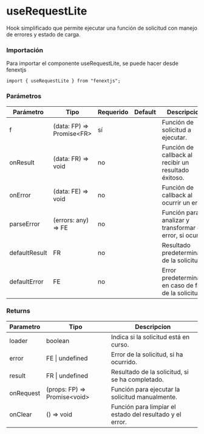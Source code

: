 # useRequestLite

Hook simplificado que permite ejecutar una función de solicitud con manejo de errores y estado de carga.

### Importación

Para importar el componente useRequestLite, se puede hacer desde fenextjs

```tsx copy
import { useRequestLite } from "fenextjs";
```

### Parámetros

| Parámetro | Tipo | Requerido | Default | Descripcion |
| --------- | ---- | --------- | ------- | ----------- |
| f | (data: FP) =\> Promise\<FR\> | sí |  | Función de solicitud a ejecutar. |
| onResult | (data: FR) =\> void | no |  | Función de callback al recibir un resultado éxitoso. |
| onError | (data: FE) =\> void | no |  | Función de callback al ocurrir un error. |
| parseError | (errors: any) =\> FE | no |  | Función para analizar y transformar el error, si ocurre. |
| defaultResult | FR | no |  | Resultado predeterminado de la solicitud. |
| defaultError | FE | no |  | Error predeterminado en caso de fallo de la solicitud. |
### Returns

| Parametro | Tipo | Descripcion |
| --------- | ---- | ----------- |
| loader | boolean  | Indica si la solicitud está en curso. |
| error | FE \| undefined  | Error de la solicitud, si ha ocurrido. |
| result | FR \| undefined  | Resultado de la solicitud, si se ha completado. |
| onRequest | (props: FP) =\> Promise\<void\>  | Función para ejecutar la solicitud manualmente. |
| onClear | () =\> void  | Función para limpiar el estado del resultado y el error. |

